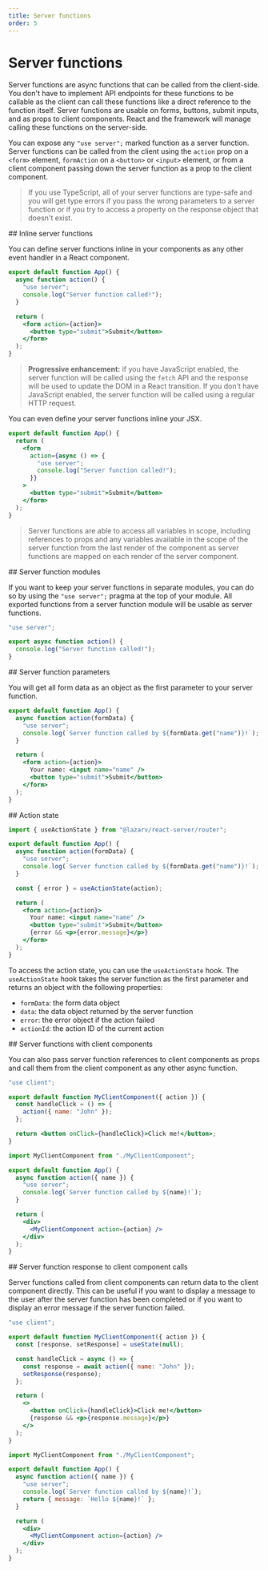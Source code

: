 ```yaml
---
title: Server functions
order: 5
---
```



# Server functions

Server functions are async functions that can be called from the client-side. You don't have to implement API endpoints for these functions to be callable as the client can call these functions like a direct reference to the function itself. Server functions are usable on forms, buttons, submit inputs, and as props to client components. React and the framework will manage calling these functions on the server-side.

You can expose any `"use server";` marked function as a server function. Server functions can be called from the client using the `action` prop on a `<form>` element, `formAction` on a `<button>` or `<input>` element, or from a client component passing down the server function as a prop to the client component.

> If you use TypeScript, all of your server functions are type-safe and you will get type errors if you pass the wrong parameters to a server function or if you try to access a property on the response object that doesn't exist.

<Link name="inline-server-functions">
## Inline server functions
</Link>

You can define server functions inline in your components as any other event handler in a React component.

```jsx
export default function App() {
  async function action() {
    "use server";
    console.log("Server function called!");
  }

  return (
    <form action={action}>
      <button type="submit">Submit</button>
    </form>
  );
}
```

> **Progressive enhancement:** if you have JavaScript enabled, the server function will be called using the `fetch` API and the response will be used to update the DOM in a React transition. If you don't have JavaScript enabled, the server function will be called using a regular HTTP request.

You can even define your server functions inline your JSX.

```jsx
export default function App() {
  return (
    <form
      action={async () => {
        "use server";
        console.log("Server function called!");
      }}
    >
      <button type="submit">Submit</button>
    </form>
  );
}
```

> Server functions are able to access all variables in scope, including references to props and any variables available in the scope of the server function from the last render of the component as server functions are mapped on each render of the server component.

<Link name="server-function-modules">
## Server function modules
</Link>

If you want to keep your server functions in separate modules, you can do so by using the `"use server";` pragma at the top of your module. All exported functions from a server function module will be usable as server functions.

```js
"use server";

export async function action() {
  console.log("Server function called!");
}
```

<Link name="server-function-parameters">
## Server function parameters
</Link>

You will get all form data as an object as the first parameter to your server function.

```jsx
export default function App() {
  async function action(formData) {
    "use server";
    console.log(`Server function called by ${formData.get("name")}!`);
  }

  return (
    <form action={action}>
      Your name: <input name="name" />
      <button type="submit">Submit</button>
    </form>
  );
}
```

<Link name="action-state">
## Action state
</Link>

```jsx
import { useActionState } from "@lazarv/react-server/router";

export default function App() {
  async function action(formData) {
    "use server";
    console.log(`Server function called by ${formData.get("name")}!`);
  }

  const { error } = useActionState(action);

  return (
    <form action={action}>
      Your name: <input name="name" />
      <button type="submit">Submit</button>
      {error && <p>{error.message}</p>}
    </form>
  );
}
```

To access the action state, you can use the `useActionState` hook. The `useActionState` hook takes the server function as the first parameter and returns an object with the following properties:

- `formData`: the form data object
- `data`: the data object returned by the server function
- `error`: the error object if the action failed
- `actionId`: the action ID of the current action

<Link name="server-functions-with-client-components">
## Server functions with client components
</Link>

You can also pass server function references to client components as props and call them from the client component as any other async function.

```jsx
"use client";

export default function MyClientComponent({ action }) {
  const handleClick = () => {
    action({ name: "John" });
  };

  return <button onClick={handleClick}>Click me!</button>;
}
```

```jsx
import MyClientComponent from "./MyClientComponent";

export default function App() {
  async function action({ name }) {
    "use server";
    console.log(`Server function called by ${name}!`);
  }

  return (
    <div>
      <MyClientComponent action={action} />
    </div>
  );
}
```

<Link name="server-function-response-to-client-component-calls">
## Server function response to client component calls
</Link>

Server functions called from client components can return data to the client component directly. This can be useful if you want to display a message to the user after the server function has been completed or if you want to display an error message if the server function failed.

```jsx
"use client";

export default function MyClientComponent({ action }) {
  const [response, setResponse] = useState(null);

  const handleClick = async () => {
    const response = await action({ name: "John" });
    setResponse(response);
  };

  return (
    <>
      <button onClick={handleClick}>Click me!</button>
      {response && <p>{response.message}</p>}
    </>
  );
}
```

```jsx
import MyClientComponent from "./MyClientComponent";

export default function App() {
  async function action({ name }) {
    "use server";
    console.log(`Server function called by ${name}!`);
    return { message: `Hello ${name}!` };
  }

  return (
    <div>
      <MyClientComponent action={action} />
    </div>
  );
}
```
